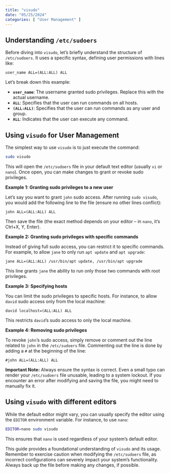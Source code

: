 ```yaml
---
title: "visudo"
date: "05/25/2024"
categories: [ "User Management" ]
---
```

## Understanding `/etc/sudoers`

Before diving into `visudo`, let's briefly understand the structure of `/etc/sudoers`. It uses a specific syntax, defining user permissions with lines like:

```
user_name ALL=(ALL:ALL) ALL
```

Let's break down this example:

* **`user_name`**:  The username granted sudo privileges.  Replace this with the actual username.
* **`ALL`**: Specifies that the user can run commands on all hosts.
* **`(ALL:ALL)`**: Specifies that the user can run commands as any user and group.
* **`ALL`**: Indicates that the user can execute any command.

## Using `visudo` for User Management

The simplest way to use `visudo` is to just execute the command:

```bash
sudo visudo
```

This will open the `/etc/sudoers` file in your default text editor (usually `vi` or `nano`).  Once open, you can make changes to grant or revoke sudo privileges.

**Example 1: Granting sudo privileges to a new user**

Let's say you want to grant `john` sudo access.  After running `sudo visudo`, you would add the following line to the file (ensure no other lines conflict):

```
john ALL=(ALL:ALL) ALL
```

Then save the file (the exact method depends on your editor – in `nano`, it's Ctrl+X, Y, Enter).

**Example 2: Granting sudo privileges with specific commands**

Instead of giving full sudo access, you can restrict it to specific commands. For example, to allow `jane` to only run `apt update` and `apt upgrade`:

```
jane ALL=(ALL:ALL) /usr/bin/apt update, /usr/bin/apt upgrade
```

This line grants `jane` the ability to run only those two commands with root privileges.

**Example 3: Specifying hosts**

You can limit the sudo privileges to specific hosts.  For instance, to allow `david` sudo access only from the local machine:

```
david localhost=(ALL:ALL) ALL
```

This restricts `david`'s sudo access to only the local machine.


**Example 4:  Removing sudo privileges**

To revoke `john`'s sudo access, simply remove or comment out the line related to `john` in the `/etc/sudoers` file. Commenting out the line is done by adding a `#` at the beginning of the line:


```
#john ALL=(ALL:ALL) ALL
```

**Important Note:**  Always ensure the syntax is correct.  Even a small typo can render your `/etc/sudoers` file unusable, leading to a system lockout. If you encounter an error after modifying and saving the file, you might need to manually fix it.


## Using `visudo` with different editors

While the default editor might vary, you can usually specify the editor using the `EDITOR` environment variable. For instance, to use `nano`:

```bash
EDITOR=nano sudo visudo
```

This ensures that `nano` is used regardless of your system's default editor.


This guide provides a foundational understanding of `visudo` and its usage. Remember to exercise caution when modifying the `/etc/sudoers` file, as incorrect configurations can severely impact your system's functionality.  Always back up the file before making any changes, if possible.

